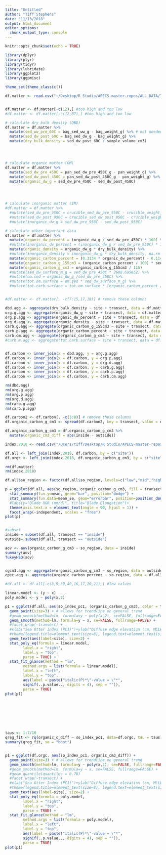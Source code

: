 ```yaml
---
title: "Untitled"
author: "Tiff Stephens"
date: "11/13/2018"
output: html_document
editor_options: 
  chunk_output_type: console
---
```


```r
knitr::opts_chunk$set(echo = TRUE)
```

```r
library(dplyr)
library(plyr)
library(tidyr)
library(lubridate)
library(ggplot2)
library(ggpmisc)

theme_set(theme_classic())
```



```r
df.matter <- read.csv("~/Desktop/R Studio/APECS-master-repos/ALL_DATA/TIFF_sediment/sediment_2018.csv", stringsAsFactors = FALSE, header = TRUE)


df.matter <- df.matter[-c(12),] #too high and too low
#df.matter <- df.matter[-c(12,87),] #too high and too low

```




```r
# calculate dry bulk density (DBD)
df.matter = df.matter %>% 
  mutate(sed_ww_pre_60C = bag_sed_ww_g - bag_weight_g) %>% # not needed for DBD but a good factor to have for later ww:dw conversions
  mutate(sed_dw_post_60C = bag_sed_dw_g - bag_weight_g) %>%
  mutate(dry_bulk_density = sed_dw_post_60C / sample_volume_cm3)




# calculate organic matter (OM)
df.matter = df.matter %>% 
  mutate(sed_dw_pre_450C = pan_sed_dw_pre_450C_g - pan_weight_g) %>%
  mutate(sed_dw_post_450C = pan_sed_dw_post_450C_g - pan_weight_g) %>%
  mutate(organic_dw_g = sed_dw_pre_450C - sed_dw_post_450C)


  

# calculate inorganic matter (IM)
#df.matter = df.matter %>%   
  #mutate(sed_dw_pre_950C = crucible_sed_dw_pre_950C - crucible_weight, na.rm = TRUE) %>%
  #mutate(sed_dw_post_950C = crucible_sed_dw_post_950C - crucible_weight, na.rm = TRUE) %>%
  #mutate(inorganic_dw_g = sed_dw_pre_950C - sed_dw_post_950C)
```



```r
# calculate other important data
df.matter = df.matter %>% 
  mutate(organic_dw_percent = (organic_dw_g / sed_dw_pre_450C) * 100) %>%
  #mutate(inorganic_dw_percent = (inorganic_dw_g / sed_dw_pre_950C) * 100, na.rm = TRUE) %>%
  mutate(organic_density = organic_dw_g * dry_bulk_density) %>%
  #mutate(inorganic_density = inorganic_dw_g * dry_bulk_density, na.rm = TRUE)
  mutate(organic_carbon_percent = (0.3134 * organic_dw_percent) - 0.1149) %>%
  mutate(organic_carbon_g_155cm3 = (organic_carbon_percent / 100) * sed_dw_post_60C) %>%
  mutate(organic_carbon_g_cm3 = organic_carbon_g_155cm3 / 115)
  #mutate(sed_dw_surface_m_g = sed_dw_pre_450C * 2608.695652) %>%
  #mutate(om.sed = organic_dw_g /sed_dw_pre_450C) %>%
  #mutate(tot.om.surface = om.sed * sed_dw_surface_m_g) %>%
  #mutate(tot.carb.surface = tot.om.surface * (organic_carbon_percent /100))


#df.matter <- df.matter[, -c(7:15,17,18)] # remove these columns
```


```r
dbd.agg <- aggregate(dry_bulk_density ~ site + transect, data = df.matter, mean, na.rm = TRUE)
org.g.agg <- aggregate(organic_dw_g ~ site + transect, data = df.matter, mean, na.rm = TRUE)
org.p.agg <- aggregate(organic_dw_percent ~ site + transect, data = df.matter, mean, na.rm = TRUE)
org.d.agg <- aggregate(organic_density ~ site + transect, data = df.matter, mean, na.rm = TRUE)
carb.g.agg <- aggregate(organic_carbon_g_155cm3 ~ site + transect, data = df.matter, mean, na.rm = TRUE)
carb.p.agg <- aggregate(organic_carbon_percent ~ site + transect, data = df.matter, mean, na.rm = TRUE)
carb.cm.agg <- aggregate(organic_carbon_g_cm3 ~ site + transect, data = df.matter, mean, na.rm = TRUE)
#carb.m.agg <- aggregate(tot.carb.surface ~ site + transect, data = df.matter, mean, na.rm = TRUE)


df.carbon <- inner_join(x = dbd.agg, y = org.g.agg)
df.carbon <- inner_join(x = df.carbon, y = org.p.agg)
df.carbon <- inner_join(x = df.carbon, y = org.d.agg)
df.carbon <- inner_join(x = df.carbon, y = carb.g.agg)
df.carbon <- inner_join(x = df.carbon, y = carb.p.agg)
df.carbon <- inner_join(x = df.carbon, y = carb.cm.agg)
```


```r
rm(dbd.agg)
rm(org.g.agg)
rm(org.p.agg)
rm(org.d.agg)
rm(carb.g.agg)
rm(carb.p.agg)
```



```r
df.carbon2 <- df.carbon[, -c(3:8)] # remove these columns
df.organic_carbon_g_cm3 <- spread(df.carbon2, key = transect, value = organic_carbon_g_cm3)

df.organic_carbon_g_cm3 = df.organic_carbon_g_cm3 %>% 
  mutate(organic_cm3_diff = abs(inside - outside))
```


```r
index.2018 <- read.csv("/Users/tiff/Desktop/R Studio/APECS-master-repos/ALL_DATA/TIFF_index/index_2018/soi_princomp.csv", stringsAsFactors = FALSE, header = TRUE) # import site data

df.all <- left_join(index.2018, df.carbon, by = c("site"))
df.orgc <- left_join(index.2018, df.organic_carbon_g_cm3, by = c("site"))
```

```r
rm(df.matter)
rm(index.2018)
```




```r
df.all$so_region <- factor(df.all$so_region, levels=c("low","mid","high"))

p = ggplot(df.all, aes(so_region, organic_carbon_g_cm3, fill = transect)) +
  stat_summary(fun.y=mean, geom="bar", position="dodge") +
  stat_summary(fun.data=mean_se, geom="errorbar", position=position_dodge(width=0.90), width=0.1)
  #labs(y="Blade RGR (mm/d)", title="Blade Elongation")+
  theme(axis.text.x = element_text(angle = 90, hjust = 1)) +
  facet_wrap(~independent, scales = "free")
plot(p)


#subset
inside = subset(df.all, transect == "inside")
outside= subset(df.all, transect == "outside")

aov <- aov(organic_carbon_g_cm3 ~ so_region, data = inside)
summary(aov)
TukeyHSD(aov)


cgcm3.agg <- aggregate(organic_carbon_g_cm3 ~ so_region, data = outside, mean, na.rm = TRUE)
cper.agg <- aggregate(organic_carbon_percent ~ so_region, data = df.all, mean, na.rm = TRUE)

```





```r
#df.all <- df.all[-c(8,9,39,40,16,17,20,21),] #low values

linear.model <- (y ~ x)
poly.model <- y ~ poly(x,2)

p1 = ggplot(df.all, aes(so_index_pc1, (organic_carbon_g_cm3), color = transect)) +
  geom_point(size=3) + # allows for trendline on general trend
  #geom_smooth(method=lm, formula=y ~ poly(x,2), se=FALSE, fullrange=FALSE) +
  geom_smooth(method=lm, formula=y ~ x, se=FALSE, fullrange=FALSE) +
  #facet_wrap(~transect) +
  #xlab("Sea Otter Index (PC1)")+ylab("Diffuse edge elevation (cm, MLLW)") +
  #theme(legend.title=element_text(size=8), legend.text=element_text(size=8)) +
  geom_text(aes(label=site), size=2) +
  stat_poly_eq(formula = linear.model,
        label.x = "right",
        label.y = "top",
        parse = TRUE) +
  stat_fit_glance(method = "lm", 
        method.args = list(formula = linear.model),
        label.x = "left",
        label.y = "top",
        aes(label = paste("italic(P)*\"-value = \"*", 
        signif(..p.value.., digits = 4), sep = "")),
        parse = TRUE)
plot(p1)








taus <- 1:7/10
qreg_fit <- rq(organic_c_diff ~ so_index_pc1, data=df.orgc, tau = taus)
summary(qreg_fit, se = "boot")


p1 = ggplot(df.orgc, aes(so_index_pc1, organic_cm3_diff)) +
  geom_point(size=3) + # allows for trendline on general trend
  geom_smooth(method=lm, formula=y ~ poly(x,2), se=FALSE, fullrange=FALSE) +
  #geom_smooth(method=lm, formula=y ~ x, se=FALSE, fullrange=FALSE) +
  #geom_quantile(quantiles = 0.70)
  #facet_wrap(~transect) +
  #xlab("Sea Otter Index (PC1)")+ylab("Diffuse edge elevation (cm, MLLW)") +
  #theme(legend.title=element_text(size=8), legend.text=element_text(size=8)) +
  geom_text(aes(label=site), size=2) +
  stat_poly_eq(formula = poly.model,
        label.x = "right",
        label.y = "top",
        parse = TRUE) +
  stat_fit_glance(method = "lm", 
        method.args = list(formula = poly.model),
        label.x = "left",
        label.y = "top",
        aes(label = paste("italic(P)*\"-value = \"*", 
        signif(..p.value.., digits = 4), sep = "")),
        parse = TRUE)
plot(p1)
```



